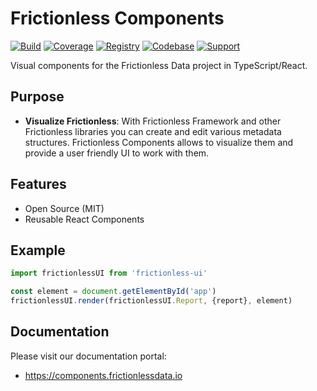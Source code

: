 <Meta title="Frictionless Components" />

# Frictionless Components

[![Build](https://img.shields.io/github/workflow/status/frictionlessdata/components/general/main)](https://github.com/frictionlessdata/components/actions)
[![Coverage](https://img.shields.io/codecov/c/github/frictionlessdata/components/main)](https://codecov.io/gh/frictionlessdata/components)
[![Registry](https://img.shields.io/npm/v/frictionless-components.svg)](https://www.npmjs.com/package/frictionless-components)
[![Codebase](https://img.shields.io/badge/github-main-brightgreen)](https://github.com/frictionlessdata/components)
[![Support](https://img.shields.io/badge/chat-discord-brightgreen)](https://discord.com/channels/695635777199145130/695635777199145133)

Visual components for the Frictionless Data project in TypeScript/React.

## Purpose

- **Visualize Frictionless**: With Frictionless Framework and other Frictionless libraries you can create and edit various metadata structures. Frictionless Components allows to visualize them and provide a user friendly UI to work with them.

## Features

- Open Source (MIT)
- Reusable React Components

## Example

```typescript
import frictionlessUI from 'frictionless-ui'

const element = document.getElementById('app')
frictionlessUI.render(frictionlessUI.Report, {report}, element)
```

## Documentation

Please visit our documentation portal:
- https://components.frictionlessdata.io
